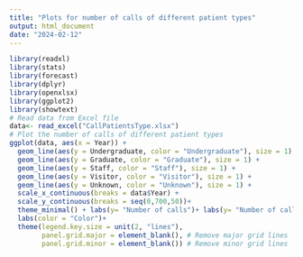 ---
title: "Plots for number of calls of different patient types"
output: html_document
date: "2024-02-12"
---

```{r}
library(readxl)
library(stats)
library(forecast)
library(dplyr)
library(openxlsx)
library(ggplot2)
library(showtext)
# Read data from Excel file
data<- read_excel("CallPatientsType.xlsx")
# Plot the number of calls of different patient types
ggplot(data, aes(x = Year)) +
  geom_line(aes(y = Undergraduate, color = "Undergraduate"), size = 1) +
  geom_line(aes(y = Graduate, color = "Graduate"), size = 1) +
  geom_line(aes(y = Staff, color = "Staff"), size = 1) +
  geom_line(aes(y = Visitor, color = "Visitor"), size = 1) +
  geom_line(aes(y = Unknown, color = "Unknown"), size = 1) +
  scale_x_continuous(breaks = data$Year) +
  scale_y_continuous(breaks = seq(0,700,50))+  
  theme_minimal() + labs(y= "Number of calls")+ labs(y= "Number of calls")+ 
  labs(color = "Color")+
  theme(legend.key.size = unit(2, "lines"),
        panel.grid.major = element_blank(), # Remove major grid lines
        panel.grid.minor = element_blank()) # Remove minor grid lines

```
